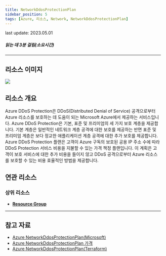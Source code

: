 ```yaml
---
title: NetworkDdosProtectionPlan
sidebar_position: 5
tags: [Azure, 리소스, Network, NetworkDdosProtectionPlan]
---
```



<span className="theme-doc-version-badge badge badge--secondary">
    last update: 2023.05.01
</span>

##### 읽는 데 3분 걸림(소요시간)

*****

## 리소스 이미지
<img src={icon} />

## 리소스 개요
Azure DDoS Protection은 DDoS(Distributed Denial of Service) 공격으로부터 Azure 리소스를 보호하는 데 도움이 되는 Microsoft Azure에서 제공하는 서비스입니다. 
Azure DDoS Protection은 기본, 표준 및 프리미엄의 세 가지 보호 계층을 제공합니다. 
기본 계층은 일반적인 네트워크 계층 공격에 대한 보호를 제공하는 반면 표준 및 프리미엄 계층은 보다 정교한 애플리케이션 계층 공격에 대한 추가 보호를 제공합니다.
Azure DDoS Protection 플랜은 고객이 Azure 구독의 보호된 공용 IP 주소 수에 따라 DDoS Protection 서비스 비용을 지불할 수 있는 가격 책정 플랜입니다. 
이 계획은 고객이 보호 서비스에 대한 추가 비용을 들이지 않고 DDoS 공격으로부터 Azure 리소스를 보호할 수 있는 비용 효율적인 방법을 제공합니다.




## 연관 리소스
### 상위 리소스
- [**Resource Group**](https://docs.cstudio.app/docs/resource/azure/Base/ResourceGroup)








*****
## 참고 자료
- [Azure NetworkDdosProtectionPlan(Microsoft)](https://learn.microsoft.com/ko-kr/azure/ddos-protection/ddos-protection-overview)
- [Azure NetworkDdosProtectionPlan 가격](https://azure.microsoft.com/en-us/pricing/details/ddos-protection/) 
- [Azure NetworkDdosProtectionPlan(Terraform)](https://registry.terraform.io/providers/hashicorp/azurerm/latest/docs/resources/network_ddos_protection_plan)

